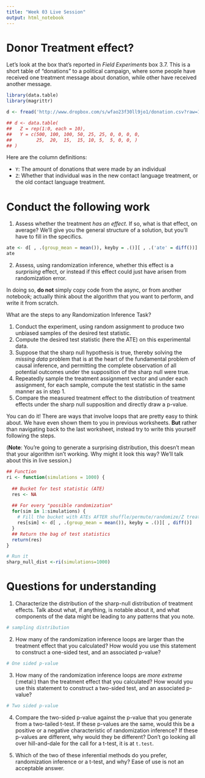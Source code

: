 ```yaml
---
title: "Week 03 Live Session"
output: html_notebook
---
```


# Donor Treatment effect? 

Let's look at the box that's reported in _Field Experiments_ box 3.7. This is a short table of "donations" to a political campaign, where some people have received one treatment message about donation, while other have received another message. 

```r
library(data.table)
library(magrittr)

d <- fread('http://www.dropbox.com/s/wfao23f30ll9jo1/donation.csv?raw=1')

## d <- data.table(
##   Z = rep(1:0, each = 10),
##   Y = c(500, 100, 100, 50, 25, 25, 0, 0, 0, 0,
##         25,  20,  15,  15, 10, 5,  5, 0, 0, )
## )
```
Here are the column definitions: 

- `Y`: The amount of donations that were made by an individual 
- `Z`: Whether that individual was in the new contact language treatment, or the old contact language treatment. 

# Conduct the following work

1. Assess whether the treatment _has an effect_. If so, what is that effect, on average? We'll give you the general structure of a solution, but you'll have to fill in the specifics. 

```r
ate <- d[ , .(group_mean = mean()), keyby = .()][ , .('ate' = diff())]
ate
```

2. Assess, using randomization inference, whether this effect is a _surprising_ effect, or instead if this effect could just have arisen from randomization error. 

In doing so, **do not** simply copy code from the async, or from another notebook; actually think about the algorithm that you want to perform, and write it from scratch. 

What are the steps to any Randomization Inference Task? 

1. Conduct the experiment, using random assignment to produce two unbiased samples of the desired test statistic. 
2. Compute the desired test statistic (here the ATE) on this experimental data.
3. Suppose that the sharp null hypothesis is true, thereby solving the *missing data* problem that is at the heart of the fundamental problem of causal inference, and permitting the complete observation of all potential outcomes under the supposition of the sharp null were true. 
4. Repeatedly sample the treatment assignment vector and under each assignment, for each sample, compute the test statistic in the same manner as in step 1. 
5. Compare the measured treatment effect to the distribution of treatment effects under the sharp null supposition and directly draw a p-value. 

You can do it! There are ways that involve loops that are pretty easy to think about. We have even shown them to you in previous worksheets. **But** rather than navigating back to the last worksheet, instead try to write this yourself following the steps. 

(**Note**: You're going to generate a surprising distribution, this doesn't mean that your algorithm isn't working. Why might it look this way? We'll talk about this in live session.)

```r

## Function
ri <- function(simulations = 1000) {
  
  ## Bucket for test statistic (ATE)
  res <- NA   
  
  ## For every "possible randomization"
  for(sim in 1:simulations) { 
    # Fill the bucket with ATEs AFTER shuffle/permute/randomize/Z treatment vector, Z
    res[sim] <- d[ , .(group_mean = mean()), keyby = .()][ , diff()]
  }
  ## Return the bag of test statistics
  return(res)
}

# Run it
sharp_null_dist <-ri(simulations=1000)
```

# Questions for understanding 

1. Characterize the distribution of the sharp-null distribution of treatment effects. Talk about what, if anything, is notable about it, and what components of the data might be leading to any patterns that you note.

```r
# sampling distribution


```

2. How many of the randomization inference loops are larger than the treatment effect that you calculated? How would you use this statement to construct a one-sided test, and an associated p-value? 

```r
# One sided p-value

```


3. How many of the randomization inference loops are _more extreme_ (:metal:) than the treatment effect that you calculated? How would you use this statement to construct a two-sided test, and an associated p-value? 

```r
# Two sided p-value

```

4. Compare the two-sided p-value against the p-value that you generate from a two-tailed t-test. If these p-values are the same, would this be a positive or a negative characteristic of randomization inference? If these p-values are different, why would they be different? Don't go looking all over hill-and-dale for the call for a t-test, it is at `t.test`. 


5. Which of the two of these inferential methods do you prefer, randomization inference or a t-test, and why? Ease of use is not an acceptable answer. 

```r

```

